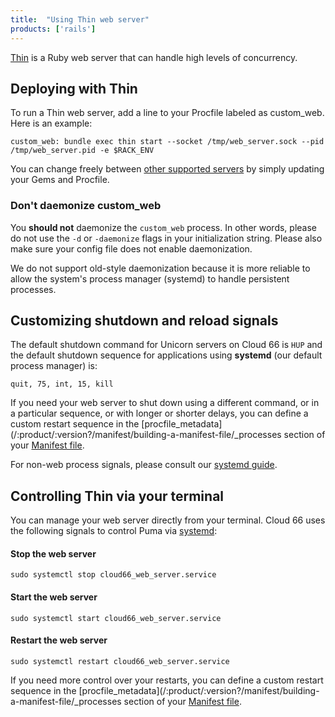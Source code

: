 ```yaml
---
title:  "Using Thin web server"
products: ['rails']
---
```


[Thin](https://github.com/macournoyer/thin) is a Ruby web server that can handle high levels of concurrency. 

## Deploying with Thin

To run a Thin web server, add a line to your Procfile labeled as custom_web. Here is an example:

```shell
custom_web: bundle exec thin start --socket /tmp/web_server.sock --pid /tmp/web_server.pid -e $RACK_ENV
```

You can change freely between [other supported servers](/:product/:version?/servers/custom-web-servers) by simply updating your Gems and Procfile.

### Don't daemonize custom_web

You **should not** daemonize the `custom_web` process. In other words, please do not use the `-d` or `-daemonize` flags in your initialization string. Please also make sure your config file does not enable daemonization.

We do not support old-style daemonization because it is more reliable to allow the system's process manager (systemd) to handle persistent processes.

## Customizing shutdown and reload signals

The default shutdown command for Unicorn servers on Cloud 66 is `HUP` and the default shutdown sequence for applications using **systemd** (our default process manager) is: 

```terminal
quit, 75, int, 15, kill
```

If you need your web server to shut down using a different command, or in a particular sequence, or with longer or shorter delays, you can define a custom restart sequence in the [procfile_metadata](/:product/:version?/manifest/building-a-manifest-file/_processes section of your [Manifest file](/:product/:version?/manifest/what-is-a-manifest-file).

For non-web process signals, please consult our [systemd guide](/:product/:version?/servers/systemd#process-signals).

## Controlling Thin via your terminal

You can manage your web server directly from your terminal. Cloud 66 uses the following signals to control Puma via [systemd](/:product/:version?/servers/systemd):

#### Stop the web server
```shell
sudo systemctl stop cloud66_web_server.service
```

#### Start the web server

```shell
sudo systemctl start cloud66_web_server.service
```

#### Restart the web server

```shell
sudo systemctl restart cloud66_web_server.service
```

If you need more control over your restarts, you can define a custom restart sequence in the [procfile_metadata](/:product/:version?/manifest/building-a-manifest-file/_processes section of your [Manifest file](/:product/:version?/manifest/what-is-a-manifest-file).

